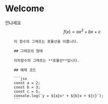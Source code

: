 
# Welcome

안냐세요
$$ f(x) = ax^2 + bx + c $$

        이 함수의 그래프는 포물선을 이룹니다.

        ## 그래프의 형태

        이차함수의 그래프는 **포물선**입니다.

        ## 예제 코드

        ```jsx
        const a = 2;
        const b = 3;
        const c = 5;
        console.log(`y = ${a}x² + ${b}x + ${c}`);
        ```
